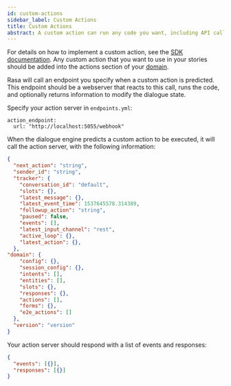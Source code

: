 ```yaml
---
id: custom-actions
sidebar_label: Custom Actions
title: Custom Actions
abstract: A custom action can run any code you want, including API calls, database queries etc. They can turn on the lights, add an event to a calendar, check a user's bank balance, or anything else you can imagine.
---
```


For details on how to implement a custom action, see the [SDK documentation](https://rasa.com/docs/action-server/running-action-server).
Any custom action that you want to use in your stories should be added into the
actions section of your [domain](./domain.mdx).

Rasa will call an endpoint you specify when a custom action is predicted. 
This endpoint should be a webserver that reacts to this call, runs the code, and 
optionally returns information to modify the dialogue state.

Specify your action server in `endpoints.yml`:
  ```yaml-rasa
  action_endpoint:
    url: "http://localhost:5055/webhook"
  ```

When the dialogue engine predicts a custom action to be executed, it will call
the action server, with the following information:

```json
{
  "next_action": "string",
  "sender_id": "string",
  "tracker": {
    "conversation_id": "default",
    "slots": {},
    "latest_message": {},
    "latest_event_time": 1537645578.314389,
    "followup_action": "string",
    "paused": false,
    "events": [],
    "latest_input_channel": "rest",
    "active_loop": {},
    "latest_action": {},
  },
"domain": {
    "config": {},
    "session_config": {},
    "intents": [],
    "entities": [],
    "slots": {},
    "responses": {},
    "actions": [],
    "forms": {},
    "e2e_actions": []
  },
  "version": "version"
}
```

Your action server should respond with a list of events and responses:

```json
{
  "events": [{}],
  "responses": [{}]
}
```
